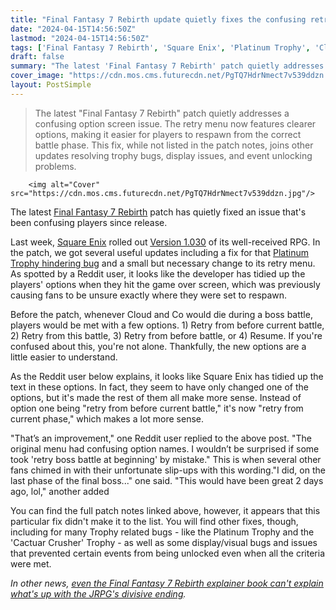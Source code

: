 ```yaml
---
title: "Final Fantasy 7 Rebirth update quietly fixes the confusing retry menu JRPG fans have been clowning on since launch"
date: "2024-04-15T14:56:50Z"
lastmod: "2024-04-15T14:56:50Z"
tags: ['Final Fantasy 7 Rebirth', 'Square Enix', 'Platinum Trophy', 'Cloud']
draft: false
summary: "The latest 'Final Fantasy 7 Rebirth' patch quietly addresses a confusing option screen issue. The retry menu now features clearer options, making it easier for players to respawn from the correct battle phase. This fix, while not listed in the patch notes, joins other updates resolving trophy bugs, display issues, and event unlocking problems."
cover_image: "https://cdn.mos.cms.futurecdn.net/PgTQ7HdrNmect7v539ddzn.jpg" 
layout: PostSimple
---
```

> The latest "Final Fantasy 7 Rebirth" patch quietly addresses a confusing option screen issue. The retry menu now features clearer options, making it easier for players to respawn from the correct battle phase. This fix, while not listed in the patch notes, joins other updates resolving trophy bugs, display issues, and event unlocking problems.


        <img alt="Cover" src="https://cdn.mos.cms.futurecdn.net/PgTQ7HdrNmect7v539ddzn.jpg"/>
        
The latest [<u>Final Fantasy 7 Rebirth</u>](https://www.gamesradar.com/final-fantasy-7-rebirth-guide/) patch has quietly fixed an issue that's been confusing players since release.

Last week, [Square Enix](https://www.gamesradar.com/uk/tag/square_enix/) rolled out [<u>Version 1.030</u>](https://www.jp.square-enix.com/ffvii_rebirth/news/information/17217.html) of its well-received RPG. In the patch, we got several useful updates including a fix for that [<u>Platinum Trophy hindering bug</u>](https://www.gamesradar.com/following-outcry-from-final-fantasy-7-rebirth-achievement-hunters-the-rpgs-next-patch-will-squash-a-bug-stopping-them-from-earning-the-coveted-platinum-trophy/) and a small but necessary change to its retry menu. As spotted by a Reddit user, it looks like the developer has tidied up the players' options when they hit the game over screen, which was previously causing fans to be unsure exactly where they were set to respawn. 

Before the patch, whenever Cloud and Co would die during a boss battle, players would be met with a few options. 1) Retry from before current battle, 2) Retry from this battle, 3) Retry from before battle, or 4) Resume. If you're confused about this, you're not alone. Thankfully, the new options are a little easier to understand.

As the Reddit user below explains, it looks like Square Enix has tidied up the text in these options. In fact, they seem to have only changed one of the options, but it's made the rest of them all make more sense. Instead of option one being "retry from before current battle," it's now "retry from current phase," which makes a lot more sense. 

"That’s an improvement," one Reddit user replied to the above post. "The original menu had confusing option names. I wouldn’t be surprised if some took 'retry boss battle at beginning' by mistake." This is when several other fans chimed in with their unfortunate slip-ups with this wording."I did, on the last phase of the final boss..." one said. "This would have been great 2 days ago, lol," another added

You can find the full patch notes linked above, however, it appears that this particular fix didn't make it to the list. You will find other fixes, though, including for many Trophy related bugs - like the Platinum Trophy and the 'Cactuar Crusher' Trophy - as well as some display/visual bugs and issues that prevented certain events from being unlocked even when all the criteria were met. 

*In other news, *[<u><em>even the Final Fantasy 7 Rebirth explainer book can't explain what's up with the JRPG's divisive ending</em></u>](https://www.gamesradar.com/even-the-final-fantasy-7-rebirth-explainer-book-cant-explain-whats-up-with-the-jrpgs-divisive-ending/)*.*
        